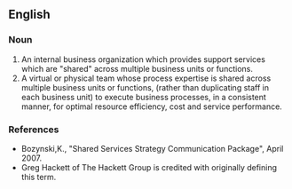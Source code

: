 ==English==

===Noun===
{{en-noun}}

# An internal business organization which provides support services which are "shared" across multiple business units or functions.
# A virtual or physical team whose process expertise is shared across multiple business units or functions, (rather than duplicating staff in each business unit) to execute business processes, in a consistent manner, for optimal resource efficiency, cost and service performance.

===References===
*Bozynski,K., "Shared Services Strategy Communication Package", April 2007.
*Greg Hackett of The Hackett Group is credited with originally defining this term.